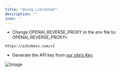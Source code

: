 ```yaml
---
title: "Using LibreChat"
description: ""
icon: ''
---
```


- Change OPENAI_REVERSE_PROXY in the env file to: OPENAI_REVERSE_PROXY= 
```
https://aihubmix.com/v1
```
- Generate the API key from [our site’s Key](https://aihubmix.com/token).  

![Image](/media/en/LibreChat.jpg) 